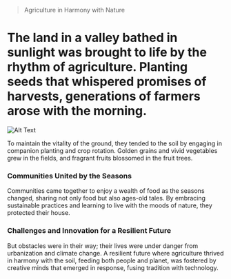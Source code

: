 > Agriculture in Harmony with Nature
# The land in a valley bathed in sunlight was brought to life by the rhythm of agriculture. Planting seeds that whispered promises of harvests, generations of farmers arose with the morning. 
![Alt Text](https://images.unsplash.com/photo-1560493676-04071c5f467b?q=80&w=1974&auto=format&fit=crop&ixlib=rb-4.0.3&ixid=M3wxMjA3fDB8MHxwaG90by1wYWdlfHx8fGVufDB8fHx8fA%3D%3D)

To maintain the vitality of the ground, they tended to the soil by engaging in companion planting and crop rotation. Golden grains and vivid vegetables grew in the fields, and fragrant fruits blossomed in the fruit trees.

### Communities United by the Seasons
Communities came together to enjoy a wealth of food as the seasons changed, sharing not only food but also ages-old tales. By embracing sustainable practices and learning to live with the moods of nature, they protected their house.

### Challenges and Innovation for a Resilient Future
But obstacles were in their way; their lives were under danger from urbanization and climate change. A resilient future where agriculture thrived in harmony with the soil, feeding both people and planet, was fostered by creative minds that emerged in response, fusing tradition with technology.


